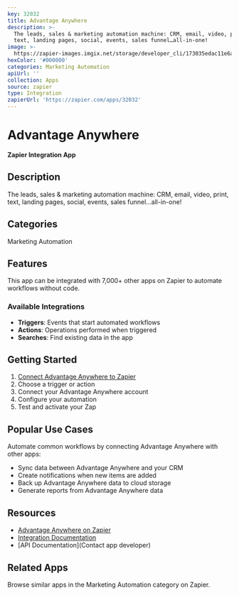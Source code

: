 ```yaml
---
key: 32032
title: Advantage Anywhere
description: >-
  The leads, sales & marketing automation machine: CRM, email, video, print,
  text, landing pages, social, events, sales funnel…all-in-one!
image: >-
  https://zapier-images.imgix.net/storage/developer_cli/173035edac11e6aa236c995554fa3b27.png?auto=format%2Ccompress&ixlib=python-3.0.0&q=50
hexColor: '#000000'
categories: Marketing Automation
apiUrl: ''
collection: Apps
source: zapier
type: Integration
zapierUrl: 'https://zapier.com/apps/32032'
---
```

# Advantage Anywhere

**Zapier Integration App**

## Description

The leads, sales & marketing automation machine: CRM, email, video, print, text, landing pages, social, events, sales funnel…all-in-one!

## Categories

Marketing Automation

## Features

This app can be integrated with 7,000+ other apps on Zapier to automate workflows without code.

### Available Integrations

- **Triggers**: Events that start automated workflows
- **Actions**: Operations performed when triggered
- **Searches**: Find existing data in the app

## Getting Started

1. [Connect Advantage Anywhere to Zapier](https://zapier.com/apps/32032)
2. Choose a trigger or action
3. Connect your Advantage Anywhere account
4. Configure your automation
5. Test and activate your Zap

## Popular Use Cases

Automate common workflows by connecting Advantage Anywhere with other apps:

- Sync data between Advantage Anywhere and your CRM
- Create notifications when new items are added
- Back up Advantage Anywhere data to cloud storage
- Generate reports from Advantage Anywhere data

## Resources

- [Advantage Anywhere on Zapier](https://zapier.com/apps/32032)
- [Integration Documentation](https://zapier.com/apps/32032/integrations)
- [API Documentation](Contact app developer)

## Related Apps

Browse similar apps in the Marketing Automation category on Zapier.
